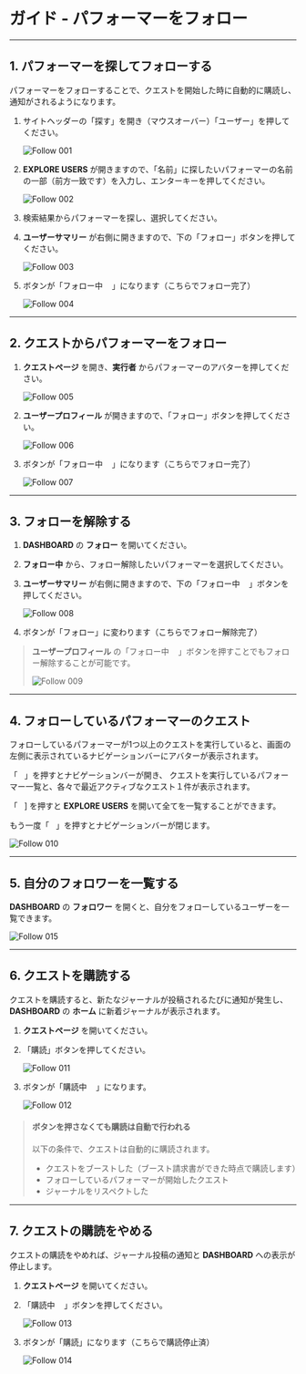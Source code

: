 # ガイド - パフォーマーをフォロー

---

## 1. パフォーマーを探してフォローする

パフォーマーをフォローすることで、クエストを開始した時に自動的に購読し、通知がされるようになります。

1. サイトヘッダーの「探す」を開き（マウスオーバー）「ユーザー」を押してください。

   ![Follow 001](/user-manual/ja/guide/follow-001.png)

2. **EXPLORE USERS** が開きますので、「名前」に探したいパフォーマーの名前の一部（前方一致です）を入力し、エンターキーを押してください。

   ![Follow 002](/user-manual/ja/guide/follow-002.png)

3. 検索結果からパフォーマーを探し、選択してください。
4. **ユーザーサマリー** が右側に開きますので、下の「フォロー」ボタンを押してください。

   ![Follow 003](/user-manual/ja/guide/follow-003.png)

5. ボタンが「フォロー中 <img src="/user-manual/ja/times-circle-solid.svg" className="inline" height="12" />」になります（こちらでフォロー完了）

   ![Follow 004](/user-manual/ja/guide/follow-004.png)

---

## 2. クエストからパフォーマーをフォロー

1. **クエストページ** を開き、**実行者** からパフォーマーのアバターを押してください。

   ![Follow 005](/user-manual/ja/guide/follow-005.png)

2. **ユーザープロフィール** が開きますので、「フォロー」ボタンを押してください。

   ![Follow 006](/user-manual/ja/guide/follow-006.png)

3. ボタンが「フォロー中 <img src="/user-manual/ja/times-circle-solid.svg" className="inline" height="12" />」になります（こちらでフォロー完了）

   ![Follow 007](/user-manual/ja/guide/follow-007.png)

---

## 3. フォローを解除する

1. **DASHBOARD** の **フォロー** を開いてください。
2. **フォロー中** から、フォロー解除したいパフォーマーを選択してください。
3. **ユーザーサマリー** が右側に開きますので、下の「フォロー中 <img src="/user-manual/ja/times-circle-solid.svg" className="inline" height="12" />」ボタンを押してください。

   ![Follow 008](/user-manual/ja/guide/follow-008.png)

4. ボタンが「フォロー」に変わります（こちらでフォロー解除完了）

> **ユーザープロフィール** の「フォロー中 <img src="/user-manual/ja/times-circle-solid.svg" className="inline" height="12" />」ボタンを押すことでもフォロー解除することが可能です。
>
> ![Follow 009](/user-manual/ja/guide/follow-009.png)

---

## 4. フォローしているパフォーマーのクエスト

フォローしているパフォーマーが1つ以上のクエストを実行していると、画面の左側に表示されているナビゲーションバーにアバターが表示されます。

「<img src="/user-manual/ja/bars-solid.svg" className="inline" height="12" />」を押すとナビゲーションバーが開き、
クエストを実行しているパフォーマー一覧と、各々で最近アクティブなクエスト１件が表示されます。

「<img src="/user-manual/ja/search-solid.svg" className="inline" height="12" />] を押すと **EXPLORE USERS** を開いて全てを一覧することができます。

もう一度「<img src="/user-manual/ja/bars-solid.svg" className="inline" height="12" />」を押すとナビゲーションバーが閉じます。

![Follow 010](/user-manual/ja/guide/follow-010.png)

---

## 5. 自分のフォロワーを一覧する

**DASHBOARD** の **フォロワー** を開くと、自分をフォローしているユーザーを一覧できます。

![Follow 015](/user-manual/ja/guide/follow-015.png)

---

## 6. クエストを購読する

クエストを購読すると、新たなジャーナルが投稿されるたびに通知が発生し、**DASHBOARD** の **ホーム** に新着ジャーナルが表示されます。

1. **クエストページ** を開いてください。
2. 「購読」ボタンを押してください。

   ![Follow 011](/user-manual/ja/guide/follow-011.png)

3. ボタンが「購読中 <img src="/user-manual/ja/times-circle-solid.svg" className="inline" height="12" />」になります。

   ![Follow 012](/user-manual/ja/guide/follow-012.png)

> #### ボタンを押さなくても購読は自動で行われる
>
> 以下の条件で、クエストは自動的に購読されます。
>
> - クエストをブーストした（ブースト請求書ができた時点で購読します）
> - フォローしているパフォーマーが開始したクエスト
> - ジャーナルをリスペクトした

---

## 7. クエストの購読をやめる

クエストの購読をやめれば、ジャーナル投稿の通知と **DASHBOARD** への表示が停止します。

1. **クエストページ** を開いてください。
2. 「購読中 <img src="/user-manual/ja/times-circle-solid.svg" className="inline" height="12" />」ボタンを押してください。

   ![Follow 013](/user-manual/ja/guide/follow-013.png)

3. ボタンが「購読」になります（こちらで購読停止済）

   ![Follow 014](/user-manual/ja/guide/follow-014.png)
